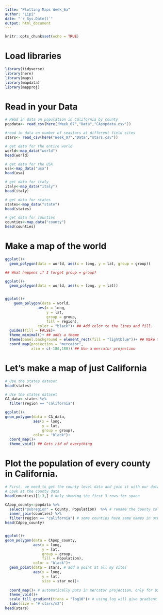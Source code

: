 ```yaml
---
title: "Plotting Maps Week_6a"
author: "Lipi"
date: "`r Sys.Date()`"
output: html_document
---
```


```r
knitr::opts_chunk$set(echo = TRUE)
```

# Load libraries
```r
library(tidyverse)
library(here)
library(maps)
library(mapdata)
library(mapproj)
```

# Read in your Data
```r
# Read in data on population in California by county
popdata<- read_csv(here("Week_07","Data","CApopdata.csv"))

#read in data on number of seastars at different field sites
stars<- read_csv(here("Week_07","Data","stars.csv"))

# get data for the entire world
world<-map_data("world")
head(world)

# get data for the USA
usa<-map_data("usa")
head(usa)

# get data for italy
italy<-map_data("italy")
head(italy)

# get data for states
states<-map_data("state")
head(states)

# get data for counties
counties<-map_data("county")
head(counties)
```

# Make a map of the world
```r
ggplot()+
  geom_polygon(data = world, aes(x = long, y = lat, group = group))

## What happens if I forget group = group?

ggplot()+
  geom_polygon(data = world, aes(x = long, y = lat))


ggplot()+
    geom_polygon(data = world, 
               aes(x = long, 
                   y = lat, 
                   group = group, 
                   fill = region),
               color = "black")+ ## Add color to the lines and fill.
  guides(fill = FALSE)+
  theme_minimal()+ ## adds a theme
  theme(panel.background = element_rect(fill = "lightblue"))+ ## Make the ocean blue.
  coord_map(projection = "mercator",
            xlim = c(-180,180)) ## Use a mercator projection

```

# Let's make a map of just California
```r
# Use the states dataset
head(states)

# Use the states dataset
CA_data<-states %>%
  filter(region == "california")

ggplot()+
geom_polygon(data = CA_data, 
             aes(x = long, 
                 y = lat, 
                 group = group), 
             color = "black")+
  coord_map()+
  theme_void() ## Gets rid of everything

```

# Plot the population of every county in California.
```r
# First, we need to get the county level data and join it with our dataset on population (How do I do it?)
# Look at the county data
head(counties)[1:3,] # only showing the first 3 rows for space

CApop_county<-popdata %>%
  select("subregion" = County, Population)  %>% # rename the county col
  inner_join(counties) %>%
  filter(region == "california") # some counties have same names in other states
head(CApop_county)


ggplot()+
geom_polygon(data = CApop_county, 
             aes(x = long, 
                 y = lat, 
                 group = group,
                 fill = Population),
             color = "black")+
  geom_point(data = stars, # add a point at all my sites
             aes(x = long,
                 y = lat,
                 size = star_no))+
  
  coord_map()+ # automatically puts in mercator projection, only for US
  theme_void()+
  scale_fill_gradient(trans = "log10")+ # using log will give gradient of colors 
  labs(size = "# stars/m2")
head(stars)


```

